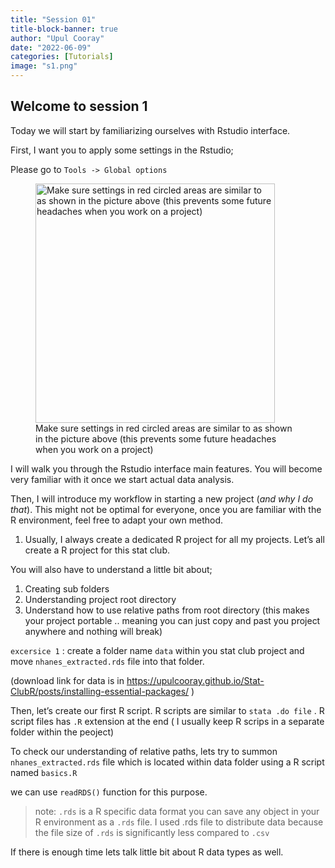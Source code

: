 ```yaml
---
title: "Session 01"
title-block-banner: true
author: "Upul Cooray"
date: "2022-06-09"
categories: [Tutorials]
image: "s1.png"
---
```


## Welcome to session 1

Today we will start by familiarizing ourselves with Rstudio interface.

First, I want you to apply some settings in the Rstudio;

Please go to `Tools -> Global options`

![Make sure settings in red circled areas are similar to as shown in the picture above (this prevents some future headaches when you work on a project)](img1.png){fig-align="center" width="383"}

I will walk you through the Rstudio interface main features. You will become very familiar with it once we start actual data analysis.

Then, I will introduce my workflow in starting a new project (*and why I do that*). This might not be optimal for everyone, once you are familiar with the R environment, feel free to adapt your own method.

1.  Usually, I always create a dedicated R project for all my projects. Let's all create a R project for this stat club.

You will also have to understand a little bit about;

1.  Creating sub folders
2.  Understanding project root directory
3.  Understand how to use relative paths from root directory (this makes your project portable .. meaning you can just copy and past you project anywhere and nothing will break)

`excersice 1` : create a folder name `data` within you stat club project and move `nhanes_extracted.rds` file into that folder.

(download link for data is in <https://upulcooray.github.io/Stat-ClubR/posts/installing-essential-packages/> )

Then, let's create our first R script. R scripts are similar to `stata .do file` . R script files has `.R` extension at the end ( I usually keep R scrips in a separate folder within the peoject)

To check our understanding of relative paths, lets try to summon `nhanes_extracted.rds` file which is located within data folder using a R script named `basics.R`

we can use `readRDS()` function for this purpose.

> note: `.rds` is a R specific data format you can save any object in your R environment as a `.rds` file. I used .rds file to distribute data because the file size of `.rds` is significantly less compared to `.csv`

If there is enough time lets talk little bit about R data types as well.
